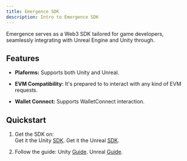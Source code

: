 ```yaml
---
title: Emergence SDK
description: Intro to Emergence SDK
---
```



Emergence serves as a Web3 SDK tailored for game developers, seamlessly integrating with Unreal Engine and Unity through.

<CardGrid>
  <LinkCard title="Website" href="https://www.emergence.site/" />
  <LinkCard title="Documentation" href="https://docs.emergence.site/introduction/readme" />
  <LinkCard title="Recipe" description="Not ready yet but is coming very soon!"/>
</CardGrid>


## Features

- **Plaforms:** Supports both Unity and Unreal.

- **EVM Compatibility:** It's prepared to to interact with any kind of EVM requests.

- **Wallet Connect:** Supports WalletConnect interaction.

## Quickstart

1. Get the SDK on:  
    <Tabs>
		<TabItem label="Unity">
			Get it the Unity [SDK](https://assetstore.unity.com/packages/decentralization/infrastructure/emergence-sdk-252187).
		</TabItem>
		<TabItem label="Unreal">
		    Get it the Unreal [SDK](https://www.fab.com/listings/663187a7-fe59-4fe0-a4aa-cb6582d8842f).
		</TabItem>
	</Tabs>

2. Follow the guide:
    <Tabs>
		<TabItem label="Unity">
			Unity [Guide](https://docs.emergence.site/game-engines/unity/getting-started).
		</TabItem>
		<TabItem label="Unreal">
		    Unreal [Guide](https://docs.emergence.site/game-engines/unreal/getting-started).
		</TabItem>
	</Tabs>




